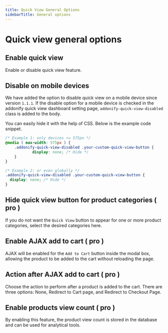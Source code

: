 ```yaml
---
title: Quick View General Options
sidebarTitle: General options
---
```


# Quick view general options


## Enable quick view

Enable or disable quick view feature.

## Disable on mobile devices

We have added the option to disable quick view on a mobile device since version `1.1.1`. If the disable option for a mobile device is checked in the addonify quick view dashboard setting page, `addonify-quick-view-disabled` class is added to the body.

You can easily hide it with the help of CSS. Below is the example code snippet.

```css showLineNumbers filename="style.css"
/* Example 1: only devices <= 575px */
@media ( max-width: 575px ) {
	.addonify-quick-view-disabled .your-custom-quick-view-button {
			display: none; /* Hide */
	}
}

/* Example 2: or even globally */
.addonify-quick-view-disabled .your-custom-quick-view-button {
  display: none; /* Hide */
}
```


## Hide quick view button for product categories ( pro )

If you do not want the `Quick View` button to appear for one or more product categories, select the desired categories here.

## Enable AJAX add to cart ( pro )
AJAX will be enabled for the `Add to Cart` button inside the modal box, allowing the product to be added to the cart without reloading the page.

## Action after AJAX add to cart ( pro )

Choose the action to perform after a product is added to the cart. There are three options: None, Redirect to Cart page, and Redirect to Checkout Page.



## Enable products view count ( pro )


By enabling this feature, the product view count is stored in the database and can be used for analytical tools.